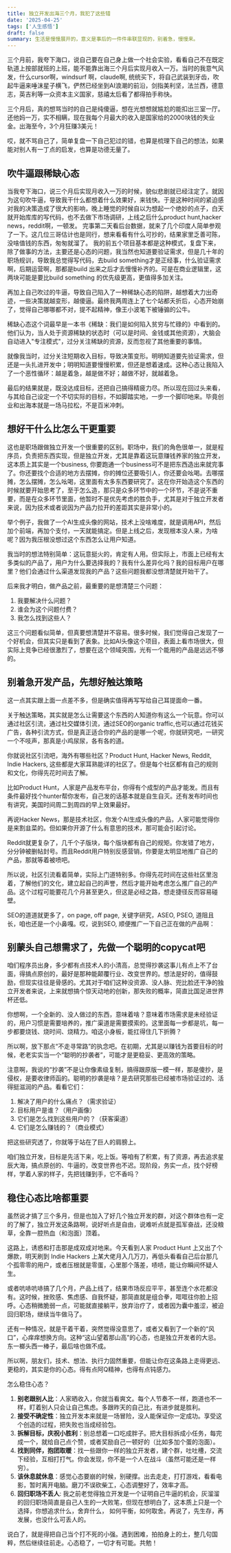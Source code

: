 ```yaml
---
title: 独立开发出海三个月，我犯了这些错
date: '2025-04-25'
tags: ['人生感悟']
draft: false
summary: 生活是慢慢展开的，意义是事后的一件件串联显现的，别着急，慢慢来。
---
```



三个月前，我夸下海口，说自己要在自己身上做一个社会实验，看看自己不在既定轨道上按部就班的上班，能不能靠出海三个月后实现月收入一万。当时的我意气风发，什么cursor啊，windsurf 啊，claude啊, 统统买下，将自己武装到牙齿，吹起牛逼来唾沫星子横飞，俨然已经坐到AI浪潮的前沿，剑指美利坚，法兰西，德意志，英吉利等一众资本主义国家，慈禧太后看了都得拍手称快。

三个月后，真的想骂当时的自己是纯傻逼，想在光想想就尴尬的能扣出三室一厅。
还他妈一万，实不相瞒，现在我每个月最大的收入是国家给的2000块钱的失业金。出海至今，3个月狂赚3美元！

哎，就不骂自己了，简单复盘一下自己犯过的错，也算是梳理下自己的想法，如果能对别人有一丁点的启发，也算是功德无量了。

## 吹牛逼跟稀缺心态

当我夸下海口，说三个月后实现月收入一万的时候，貌似悲剧就已经注定了。就因为这句吹牛逼，导致我干什么都想着什么效果好，来钱快。于是这种时间的紧迫感对我的决策造成了很大的影响，晚上睡觉的时候自以为想起一个绝妙的点子，白天就开始库库的写代码，也不去做下市场调研，上线之后什么product hunt,hacker news，reddit啊，一顿发。 完事第二天看后台数据，就来了几个印度人简单参观了一下。这几位三哥估计也是同行，想来看看有什么可抄的，结果家里乏善可陈，没啥值钱的东西，匆匆就溜了。
我的前五个项目基本都是这种模式，复盘下来，除了做事的方法，主要还是心态的问题，我当然也知道要验证需求，但是几十年的职场规训，导致我总觉得写代码，去build something才是正经事，什么验证需求啊，后期运营啊，那都是build 出来之后才去慢慢补齐的。可是在商业逻辑里，这两块可能是要比build something 的优先级更高，更值得多加关注。

再加上自己吹过的牛逼，导致自己陷入了一种稀缺心态的陷阱，越想着大力出奇迹，一些决策就越变形，越傻逼。最终我两周连上了七个站都夭折后，心态开始崩了，觉得自己哪哪都不对，提不起精神，像王小波笔下被锤骟的公牛。

稀缺心态这个词最早是一本书《稀缺：我们是如何陷入贫穷与忙碌的》中看到的。他们认为，当人处于资源稀缺的状态时（可以是时间、金钱或其他资源），大脑会自动进入"专注模式"，过分关注稀缺的资源，反而忽视了其他重要的事情。

就像我当时，过分关注短期收入目标，导致决策变形。明明知道要先验证需求，但还是一头扎进开发中；明明知道要慢慢积累，但还是想着速成。这种心态让我陷入了一个恶性循环：越是着急，越是做不好；越做不好，就越着急。

最后的结果就是，既没达成目标，还把自己搞得精疲力尽。所以现在回过头来看，与其给自己设定一个不切实际的目标，不如脚踏实地，一步一个脚印地来。毕竟创业和出海本就是一场马拉松，不是百米冲刺。

## 想好干什么比怎么干更重要

这也是职场跟做独立开发一个很重要的区别。职场中，我们的角色很单一，就是程序员，负责把东西实现，但是独立开发，尤其是靠着这玩意赚钱养家的独立开发，这本质上其实是一个business, 你要跑通一个business可不是把东西造出来就完事了。你还要找个合适的地方去摆摊，你的摊位还要吸引人，你还要会吆喝。去哪摆摊，怎么摆摊，怎么吆喝，这里面有太多东西要研究了。这在你开始造这个东西的时候就要开始思考了，至于怎么造，那只是众多环节中的一个环节，不是说不重要，而是在众多环节里面，他暂时不是优先考虑的胜负手，尤其是对于独立开发者来说，因为技术或者说因为产品力拉开的差距其实是非常小的。

举个例子，我做了一个AI生成头像的网站，技术上没啥难度，就是调用API，然后加个前端，再加个支付，一天就能搞定。但是上线之后，发现根本没人来，为啥呢？因为我压根没想过这个东西怎么让用户知道。

我当时的想法特别简单：这玩意挺火的，肯定有人用。但实际上，市面上已经有太多类似的产品了，用户为什么要选择我的？我有什么差异化吗？我的目标用户在哪里？他们会通过什么渠道发现我的产品？这些问题我都没想清楚就开始干了。

后来我才明白，做产品之前，最重要的是想清楚三个问题：
1. 我要解决什么问题？
2. 谁会为这个问题付费？
3. 我怎么找到这些人？

这三个问题看似简单，但真要想清楚并不容易。很多时候，我们觉得自己发现了一个好机会，但其实只是看到了表象。比如AI头像这个项目，表面上看市场很大，但实际上竞争已经很激烈了，想要在这个领域突围，光有一个能用的产品是远远不够的。


## 别着急开发产品，先想好触达策略

这一点其实跟上面一点差不多，但是确实值得再写写给自己耳提面命一番。

关于触达策略，其实就是怎么让需要这个东西的人知道你有这么一个玩意。你可以通过社区引流，通过社交媒体引流，通过SEO的organic traffic,也可以通过花钱买广告，各种引流方式，但是真正适合你的产品的是哪一个呢，你就研究吧，一研究一个不吱声，那真是小鸡尿尿，各有各的道。

你就说社区引流吧，海外有哪些社区？Product Hunt, Hacker News, Reddit, Indie Hackers, 这些都是大家耳熟能详的社区了。但是每个社区都有自己的规则和文化，你得先花时间去了解。

比如Product Hunt，人家是产品发布平台，你得有个成型的产品才能发。而且有条件最好找个hunter帮你发布，自己发的话基本就是自生自灭。还有发布时间也有讲究，美国时间周二到周四的早上效果最好。

再说Hacker News，那是技术社区，你发个AI生成头像的产品，人家可能觉得你是来割韭菜的。但如果你开源了什么有意思的技术，那可能会引起讨论。

Reddit就更复杂了，几千个子版块，每个版块都有自己的规矩。你发错了地方，分分钟被删帖封号。而且Reddit用户特别反感营销，你要是太明显地推广自己的产品，那就等着被喷吧。

所以说，社区引流看着简单，实际上门道特别多。你得先花时间在这些社区里泡着，了解他们的文化，建立起自己的声誉，然后才能开始考虑怎么推广自己的产品。这个过程可能要花几个月甚至更久，但这是必经之路，想走捷径反而容易碰壁。

SEO的道道就更多了，on page, off page, 关键字研究，ASEO, PSEO, 道阻且长，咱也还是一个小鼻嘎。哎，说到SEO, 顺便推广一下自己正在做的产品啊：



## 别蒙头自己想需求了，先做一个聪明的copycat吧

咱们程序员出身，多少都有点技术人的小清高，总觉得抄袭这事儿有点上不了台面，得搞点原创的，最好是那种能颠覆行业、改变世界的。想法是好的，值得鼓励，但现实往往是骨感的。尤其对于咱们这种没资源、没人脉、兜比脸还干净的独立开发者来说，上来就想搞个惊天动地的创新，那失败的概率，简直比国足进世界杯还低。

你想啊，一个全新的、没人做过的东西，意味着啥？意味着市场需求是未经验证的，用户习惯是需要培养的，推广渠道是需要摸索的。这里面每一步都是坑，每一步都要烧钱、烧时间、烧精力。咱这小身板，能扛得住几下折腾？

所以啊，放下那点“不走寻常路”的执念吧。在初期，尤其是以赚钱为首要目标的时候，老老实实当一个“聪明的抄袭者”，可能才是更稳妥、更高效的策略。

注意啊，我说的“抄袭”不是让你像素级复制，搞得跟原版一模一样，那是傻抄，是侵权，是要收律师函的。聪明的抄袭是啥？是去研究那些已经被市场验证过的、活得挺滋润的产品。看看它们：
1.  解决了用户的什么痛点？（需求验证）
2.  目标用户是谁？（用户画像）
3.  它们是怎么找到这些用户的？（获客渠道）
4.  它们是怎么赚钱的？（商业模式）

把这些研究透了，你就等于站在了巨人的肩膀上。

咱们独立开发，目标是先活下来，吃上饭。等咱有了积累，有了资源，再去追求星辰大海，搞点原创的、牛逼的，改变世界也不迟。现阶段，务实一点，找个好榜样，学着人家的样子，先把钱赚到手，它不香吗？


## 稳住心态比啥都重要

虽然说才搞了三个多月，但是也加入了好几个独立开发的群，对这个群体也有一定的了解了，独立开发这条路啊，说好听点是自由，说难听点就是孤军奋战，还没粮草，全靠一腔热血（和泡面）顶着。

这路上，诱惑和打击那是成双成对地来。今天看到人家 Product Hunt 上又出了个爆款，明天刷到 Indie Hackers 上某大佬月入几万刀，再低头看看自己后台那几个孤零零的用户，或者压根就是零蛋，心里那个落差，啧啧，能让你瞬间怀疑人生。

或者吭哧吭哧搞了几个月，产品上线了，结果市场反应平平，甚至连个水花都没有。这时候，挫败感、焦虑感、自我怀疑，那简直就是组合拳，哐哐往你脸上招呼。心态稍微脆弱一点，可能就直接躺平，放弃治疗了，或者因为囊中羞涩，被迫回归职场，继续当牛做马了。

还有一种情况，就是干着干着，突然觉得没意思了，或者又看到了一个新的“风口”，心痒痒想换方向。这种“这山望着那山高”的心态，也是独立开发者的大忌。东一榔头西一棒子，最后啥也做不成。

所以啊，朋友们，技术、想法、执行力固然重要，但能让你在这条路上走得更远、更稳的，其实是你的心态。得有点阿Q精神，也得有点钝感力。

怎么稳住心态？
1.  **别老跟别人比**：人家晒收入，你就当看爽文。每个人节奏不一样，跑道也不一样，盯着别人只会让自己焦虑。多跟昨天的自己比，有进步就是胜利。
2.  **接受不确定性**：独立开发本来就是一场冒险，没人能保证你一定成功。享受这个创造的过程，把失败也当成经验包。
3.  **拆解目标，庆祝小胜利**：别总想着一口吃成胖子。把大目标拆成小任务，每完成一个，就给自己点个赞，或者奖励自己一顿好的（比如多加个蛋的泡面）。
4.  **找到同伴，抱团取暖**：找一些跟你一样的独立开发者，建个群，吐吐槽，交流下经验，互相打打气。你会发现，你不是一个人在战斗（虽然可能还是一样穷）。
5.  **该休息就休息**：感觉心态要崩的时候，别硬撑。出去走走，打打游戏，看看电影，暂时离开电脑。磨刀不误砍柴工，心态调整好了，效率才高。
6. **回归职场不丢人**: 我之前老觉得独立开发是一个证明自己牛逼的机会，灰溜溜的回归职场简直是自己人生的一大败笔，但现在想明白了，这本质上只是一个选择，你想追求什么，舍弃什么， 如何平衡，如何取舍。再说了，先生存，再发展，也没什么可丢人的。

说白了，就是得把自己当个打不死的小强。遇到困难，拍拍身上的土，整几句国粹，然后继续往前走。心态稳了，一切才有可能。共勉！
